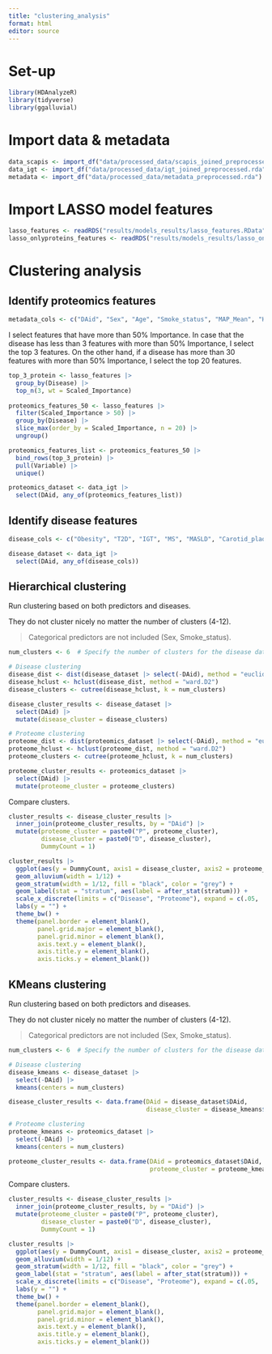```yaml
---
title: "clustering_analysis"
format: html
editor: source
---
```


# Set-up

```r
library(HDAnalyzeR)
library(tidyverse)
library(ggalluvial)
```

# Import data & metadata

```r
data_scapis <- import_df("data/processed_data/scapis_joined_preprocessed.rda")
data_igt <- import_df("data/processed_data/igt_joined_preprocessed.rda")
metadata <- import_df("data/processed_data/metadata_preprocessed.rda")
```

# Import LASSO model features

```r
lasso_features <- readRDS("results/models_results/lasso_features.RData")
lasso_onlyproteins_features <- readRDS("results/models_results/lasso_onlyproteins_features.RData")
```

# Clustering analysis

## Identify proteomics features

```r
metadata_cols <- c("DAid", "Sex", "Age", "Smoke_status", "MAP_Mean", "HbA1c", "Chol", "LDL", "HDL", "TG", "ALT", "GGT", "Urate", "Crea", "eGFR", "CRP", "Hb", "WBC", "PLT")
```

I select features that have more than 50% Importance. In case that the disease has less than 3 features with more than 50% Importance, I select the top 3 features. On the other hand, if a disease has more than 30 features with more than 50% Importance, I select the top 20 features.

```r
top_3_protein <- lasso_features |> 
  group_by(Disease) |> 
  top_n(3, wt = Scaled_Importance)
  
proteomics_features_50 <- lasso_features |> 
  filter(Scaled_Importance > 50) |> 
  group_by(Disease) |>
  slice_max(order_by = Scaled_Importance, n = 20) |> 
  ungroup()

proteomics_features_list <- proteomics_features_50 |> 
  bind_rows(top_3_protein) |>
  pull(Variable) |> 
  unique()
```

```r
proteomics_dataset <- data_igt |> 
  select(DAid, any_of(proteomics_features_list))
```

## Identify disease features

```r
disease_cols <- c("Obesity", "T2D", "IGT", "MS", "MASLD", "Carotid_plaque", "CAC", "Sleep_apnea")
```

```r
disease_dataset <- data_igt |> 
  select(DAid, any_of(disease_cols))
```

## Hierarchical clustering

Run clustering based on both predictors and diseases.

They do not cluster nicely no matter the number of clusters (4-12).

> Categorical predictors are not included (Sex, Smoke_status).

```r
num_clusters <- 6  # Specify the number of clusters for the disease data

# Disease clustering
disease_dist <- dist(disease_dataset |> select(-DAid), method = "euclidean")
disease_hclust <- hclust(disease_dist, method = "ward.D2")
disease_clusters <- cutree(disease_hclust, k = num_clusters)

disease_cluster_results <- disease_dataset |> 
  select(DAid) |> 
  mutate(disease_cluster = disease_clusters)

# Proteome clustering
proteome_dist <- dist(proteomics_dataset |> select(-DAid), method = "euclidean")
proteome_hclust <- hclust(proteome_dist, method = "ward.D2")
proteome_clusters <- cutree(proteome_hclust, k = num_clusters)

proteome_cluster_results <- proteomics_dataset |> 
  select(DAid) |> 
  mutate(proteome_cluster = proteome_clusters)
```

Compare clusters.

```r
cluster_results <- disease_cluster_results |> 
  inner_join(proteome_cluster_results, by = "DAid") |> 
  mutate(proteome_cluster = paste0("P", proteome_cluster),
         disease_cluster = paste0("D", disease_cluster),
         DummyCount = 1)

cluster_results |> 
  ggplot(aes(y = DummyCount, axis1 = disease_cluster, axis2 = proteome_cluster)) +
  geom_alluvium(width = 1/12) +
  geom_stratum(width = 1/12, fill = "black", color = "grey") +
  geom_label(stat = "stratum", aes(label = after_stat(stratum))) +
  scale_x_discrete(limits = c("Disease", "Proteome"), expand = c(.05, .05)) +
  labs(y = "") +
  theme_bw() + 
  theme(panel.border = element_blank(), 
        panel.grid.major = element_blank(),
        panel.grid.minor = element_blank(),
        axis.text.y = element_blank(),
        axis.title.y = element_blank(),
        axis.ticks.y = element_blank())
```

## KMeans clustering

Run clustering based on both predictors and diseases.

They do not cluster nicely no matter the number of clusters (4-12).

> Categorical predictors are not included (Sex, Smoke_status).

```r
num_clusters <- 6  # Specify the number of clusters for the disease data

# Disease clustering
disease_kmeans <- disease_dataset |> 
  select(-DAid) |> 
  kmeans(centers = num_clusters)

disease_cluster_results <- data.frame(DAid = disease_dataset$DAid, 
                                      disease_cluster = disease_kmeans$cluster)

# Proteome clustering
proteome_kmeans <- proteomics_dataset |> 
  select(-DAid) |> 
  kmeans(centers = num_clusters)

proteome_cluster_results <- data.frame(DAid = proteomics_dataset$DAid, 
                                       proteome_cluster = proteome_kmeans$cluster)
```

Compare clusters.

```r
cluster_results <- disease_cluster_results |> 
  inner_join(proteome_cluster_results, by = "DAid") |> 
  mutate(proteome_cluster = paste0("P", proteome_cluster),
         disease_cluster = paste0("D", disease_cluster),
         DummyCount = 1)

cluster_results |> 
  ggplot(aes(y = DummyCount, axis1 = disease_cluster, axis2 = proteome_cluster)) +
  geom_alluvium(width = 1/12) +
  geom_stratum(width = 1/12, fill = "black", color = "grey") +
  geom_label(stat = "stratum", aes(label = after_stat(stratum))) +
  scale_x_discrete(limits = c("Disease", "Proteome"), expand = c(.05, .05)) +
  labs(y = "") +
  theme_bw() + 
  theme(panel.border = element_blank(), 
        panel.grid.major = element_blank(),
        panel.grid.minor = element_blank(),
        axis.text.y = element_blank(),
        axis.title.y = element_blank(),
        axis.ticks.y = element_blank())
```
